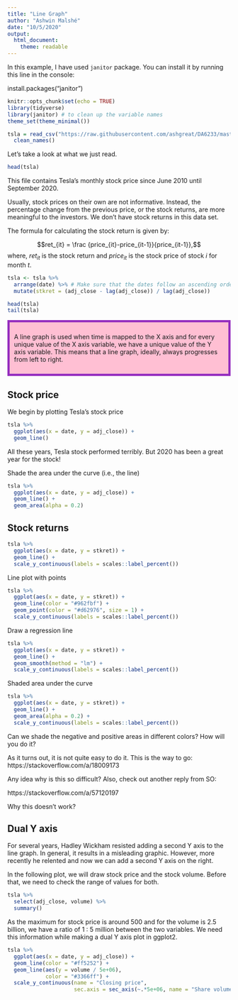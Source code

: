 ```yaml
---
title: "Line Graph"
author: "Ashwin Malshé"
date: "10/5/2020"
output: 
  html_document:
    theme: readable
---
```


In this example, I have used `janitor` package. You can install it by running this line in the console:

install.packages("janitor")

```r
knitr::opts_chunk$set(echo = TRUE)
library(tidyverse)
library(janitor) # to clean up the variable names
theme_set(theme_minimal())
```

```r
tsla = read_csv("https://raw.githubusercontent.com/ashgreat/DA6233/master/TSLA.csv") %>% 
  clean_names()
```


Let's take a look at what we just read.

```r
head(tsla)
```

This file contains Tesla's monthly stock price since June 2010 until September 2020.

Usually, stock prices on their own are not informative. Instead, the percentage change from the previous price, or the stock returns, are more meaningful to the investors. We don't have stock returns in this data set.

The formula for calculating the stock return is given by:

$$ret_{it} = \frac {price_{it}-price_{it-1}}{price_{it-1}},$$
where, $ret_{it}$ is the stock return and $price_{it}$ is the stock price of stock $i$ for month $t$.

```r
tsla <- tsla %>% 
  arrange(date) %>% # Make sure that the dates follow an ascending order
  mutate(stkret = (adj_close - lag(adj_close)) / lag(adj_close))
```


```r
head(tsla)
tail(tsla)
```


<div style="background-color: #ffbfd3; padding: 10px; border: 5px solid #962fbf;">

A line graph is used when time is mapped to the X axis and for every unique value of the X axis variable, we have a unique value of the Y axis variable. This means that a line graph, ideally, always progresses from left to right.

</div>

## Stock price

We begin by plotting Tesla's stock price

```r

tsla %>% 
  ggplot(aes(x = date, y = adj_close)) +
  geom_line()

```

All these years, Tesla stock performed terribly. But 2020 has been a great year for the stock!


Shade the area under the curve (i.e., the line)

```r
tsla %>% 
  ggplot(aes(x = date, y = adj_close)) +
  geom_line() +
  geom_area(alpha = 0.2)
```



## Stock returns

```r
tsla %>% 
  ggplot(aes(x = date, y = stkret)) +
  geom_line() +
  scale_y_continuous(labels = scales::label_percent())
```


Line plot with points

```r
tsla %>% 
  ggplot(aes(x = date, y = stkret)) +
  geom_line(color = "#962fbf") +
  geom_point(color = "#d62976", size = 1) +
  scale_y_continuous(labels = scales::label_percent())
```



Draw a regression line

```r
tsla %>% 
  ggplot(aes(x = date, y = stkret)) +
  geom_line() +
  geom_smooth(method = "lm") +
  scale_y_continuous(labels = scales::label_percent())
```

 Shaded area under the curve

```r
tsla %>% 
  ggplot(aes(x = date, y = stkret)) +
  geom_line() +
  geom_area(alpha = 0.2) +
  scale_y_continuous(labels = scales::label_percent())
```

Can we shade the negative and positive areas in different colors? How will you do it?

As it turns out, it is not quite easy to do it. This is the way to go:
https://stackoverflow.com/a/18009173

Any idea why is this so difficult? Also, check out another reply from SO:

https://stackoverflow.com/a/57120197

Why this doesn't work?


## Dual Y axis

For several years, Hadley Wickham resisted adding a second Y axis to the line graph. In general, it results in a misleading graphic. However, more recently he relented and now we can add a second Y axis on the right.


In the following plot, we will draw stock price and the stock volume. Before that, we need to check the range of values for both.

```r
tsla %>% 
  select(adj_close, volume) %>% 
  summary()
```


As the maximum for stock price is around 500 and for the volume is 2.5 billion, we have a ratio of 1 : 5 million between the two variables. We need this information while making a dual Y axis plot in ggplot2.


```r
tsla %>% 
  ggplot(aes(x = date, y = adj_close)) +
  geom_line(color = "#ff5252") +
  geom_line(aes(y = volume / 5e+06),
            color = "#3366ff") +
  scale_y_continuous(name = "Closing price",
                     sec.axis = sec_axis(~.*5e+06, name = "Share volume"))

```







